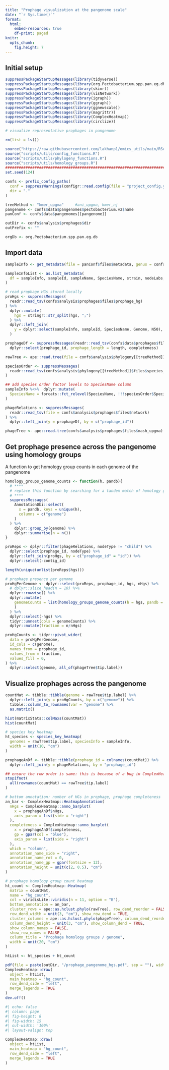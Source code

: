 ```yaml
---
title: "Prophage visualization at the pangenome scale"
date: "`r Sys.time()`"
format: 
  html: 
    embed-resources: true
    df-print: paged
knitr: 
  opts_chunk:
    fig.height: 7
---
```


## Initial setup

```r
suppressPackageStartupMessages(library(tidyverse))
suppressPackageStartupMessages(library(org.Pectobacterium.spp.pan.eg.db))
suppressPackageStartupMessages(library(skimr))
suppressPackageStartupMessages(library(visNetwork))
suppressPackageStartupMessages(library(igraph))
suppressPackageStartupMessages(library(ggraph))
suppressPackageStartupMessages(library(ggnewscale))
suppressPackageStartupMessages(library(magrittr))
suppressPackageStartupMessages(library(ComplexHeatmap))
suppressPackageStartupMessages(library(circlize))

# visualize representative prophages in pangenome

rm(list = ls())

source("https://raw.githubusercontent.com/lakhanp1/omics_utils/main/RScripts/utils.R")
source("scripts/utils/config_functions.R")
source("scripts/utils/phylogeny_functions.R")
source("scripts/utils/homology_groups.R")
################################################################################
set.seed(124)

confs <- prefix_config_paths(
  conf = suppressWarnings(configr::read.config(file = "project_config.yaml")),
  dir = "."
)

treeMethod <- "kmer_upgma"     #ani_upgma, kmer_nj
pangenome <- confs$data$pangenomes$pectobacterium.v2$name
panConf <- confs$data$pangenomes[[pangenome]]

outDir <- confs$analysis$prophages$dir
outPrefix <- ""

orgDb <- org.Pectobacterium.spp.pan.eg.db

```

## Import data

```r
sampleInfo <- get_metadata(file = panConf$files$metadata, genus = confs$genus)

sampleInfoList <- as.list_metadata(
  df = sampleInfo, sampleId, sampleName, SpeciesName, strain, nodeLabs, Genome
)

# read prophage HGs stored locally
proHgs <- suppressMessages(
  readr::read_tsv(confs$analysis$prophages$files$prophage_hg)
) %>% 
  dplyr::mutate(
    hgs = stringr::str_split(hgs, ";")
  ) %>% 
  dplyr::left_join(
    y = dplyr::select(sampleInfo, sampleId, SpeciesName, Genome, N50), by = "sampleId"
  ) 

prophageDf <- suppressMessages(readr::read_tsv(confs$data$prophages$files$data)) %>% 
  dplyr::select(prophage_id, prophage_length = length, completeness)

rawTree <- ape::read.tree(file = confs$analysis$phylogeny[[treeMethod]]$files$tree)

speciesOrder <- suppressMessages(
  readr::read_tsv(confs$analysis$phylogeny[[treeMethod]]$files$species_order)
)

## add species order factor levels to SpeciesName column
sampleInfo %<>%  dplyr::mutate(
  SpeciesName = forcats::fct_relevel(SpeciesName, !!!speciesOrder$SpeciesName)
)

phageRelations <- suppressMessages(
  readr::read_tsv(file = confs$analysis$prophages$files$network)
) %>% 
  dplyr::left_join(y = prophageDf, by = c("prophage_id"))

phageTree <- ape::read.tree(confs$analysis$prophages$files$mash_upgma)

```

## Get prophage presence across the pangenome using homology groups

A function to get homology group counts in each genome of the pangenome

```r
homology_groups_genome_counts <- function(h, pandb){
  # ****
  # replace this function by searching for a tandem match of homology groups
  # ****
  suppressMessages(
    AnnotationDbi::select(
      x = pandb, keys = unique(h),
      columns = c("genome")
    )
  ) %>% 
    dplyr::group_by(genome) %>% 
    dplyr::summarise(n = n())
}
```

```r
proReps <- dplyr::filter(phageRelations, nodeType != "child") %>% 
  dplyr::select(prophage_id, nodeType) %>% 
  dplyr::left_join(proHgs, by = c("prophage_id" = "id")) %>% 
  dplyr::select(-contig_id)

length(unique(unlist(proReps$hgs)))

# prophage presence per genome
proHgPerGenome <- dplyr::select(proReps, prophage_id, hgs, nHgs) %>% 
  # dplyr::slice_head(n = 10) %>% 
  dplyr::rowwise() %>% 
  dplyr::mutate(
    genomeCounts = list(homology_groups_genome_counts(h = hgs, pandb = orgDb)
    )
  ) %>% 
  dplyr::select(-hgs) %>% 
  tidyr::unnest(cols = genomeCounts) %>% 
  dplyr::mutate(fraction = n/nHgs)

proHgCounts <- tidyr::pivot_wider(
  data = proHgPerGenome,
  id_cols = c(genome),
  names_from = prophage_id,
  values_from = fraction,
  values_fill = 0,
) %>% 
  dplyr::select(genome, all_of(phageTree$tip.label))

```

## Visualize prophages across the pangenome

```r

countMat <- tibble::tibble(genome = rawTree$tip.label) %>% 
  dplyr::left_join(y = proHgCounts, by = c("genome")) %>% 
  tibble::column_to_rownames(var = "genome") %>% 
  as.matrix()

hist(matrixStats::colMaxs(countMat))
hist(countMat)

# species key heatmap
ht_species <- species_key_heatmap(
  genomes = rawTree$tip.label, speciesInfo = sampleInfo,
  width = unit(10, "cm")
)

prophageAnDf <- tibble::tibble(prophage_id = colnames(countMat)) %>% 
  dplyr::left_join(y = phageRelations, by = "prophage_id")

## ensure the row order is same: this is because of a bug in ComplexHeatmap
stopifnot(
  all(rownames(countMat) == rawTree$tip.label)
)

# bottom annotation: number of HGs in prophage, prophage completeness
an_bar <- ComplexHeatmap::HeatmapAnnotation(
  nHgs = ComplexHeatmap::anno_barplot(
    x = prophageAnDf$nHgs,
    axis_param = list(side = "right")
  ),
  completeness = ComplexHeatmap::anno_barplot(
    x = prophageAnDf$completeness,
    gp = gpar(col = "blue"),
    axis_param = list(side = "right")
  ),
  which = "column",
  annotation_name_side = "right",
  annotation_name_rot = 0,
  annotation_name_gp = gpar(fontsize = 12),
  annotation_height = unit(c(2, 0.5), "cm")
)

# prophage homology group count heatmap
ht_count <- ComplexHeatmap::Heatmap(
  matrix = countMat,
  name = "hg_count",
  col = viridisLite::viridis(n = 11, option = "B"),
  bottom_annotation = an_bar,
  cluster_rows = ape::as.hclust.phylo(rawTree), row_dend_reorder = FALSE,
  row_dend_width = unit(3, "cm"), show_row_dend = TRUE,
  cluster_columns = ape::as.hclust.phylo(phageTree), column_dend_reorder = FALSE,
  column_dend_height = unit(3, "cm"), show_column_dend = TRUE,
  show_column_names = FALSE,
  show_row_names = FALSE,
  column_title = "Prophage homology groups / genome",
  width = unit(20, "cm")
)

htList <- ht_species + ht_count

pdf(file = paste(outDir, "/prophage_pangenome_hgs.pdf", sep = ""), width = 15, height = 9)
ComplexHeatmap::draw(
  object = htList,
  main_heatmap = "hg_count",
  row_dend_side = "left",
  merge_legends = TRUE
)
dev.off()

```

```r
#| echo: false
#| column: page 
#| fig-height: 8
#| fig-width: 15
#| out-width: '100%'
#| layout-valign: top

ComplexHeatmap::draw(
  object = htList,
  main_heatmap = "hg_count",
  row_dend_side = "left",
  merge_legends = TRUE
)
```

